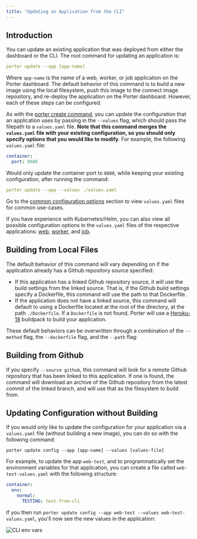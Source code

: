 ```yaml
---
title: "Updating an Application from the CLI"
---
```


## Introduction[](#introduction "Direct link to heading")

You can update an existing application that was deployed from either the dashboard or the CLI. The root command for updating an application is:

```yaml
porter update --app [app-name]

```

Where `app-name` is the name of a web, worker, or job application on the Porter dashboard. The default behavior of this command is to build a new image using the local filesystem, push this image to the connect image repository, and re-deploy the application on the Porter dashboard. However, each of these steps can be configured.

As with the [porter create command](/standard/deploying-applications/deploying-from-cli/creating-an-application), you can update the configuration that an application uses by passing in the `--values` flag, which should pass the filepath to a `values.yaml` file. **Note that this command merges the `values.yaml` file with your existing configuration, so you should only specify options that you would like to modify**. For example, the following `values.yaml` file:

```yaml
container:
  port: 8080

```

Would only update the container port to `8080`, while keeping your existing configuration, after running the command:

```yaml
porter update --app --values ./values.yaml

```

Go to the [common configuration options](/standard/deploying-applications/deploying-from-cli/common-configuration-options) section to view `values.yaml` files for common use-cases.

<Info>If you have experience with Kubernetes/Helm, you can also view all possible configuration options in the `values.yaml` files of the respective applications: [web](https://github.com/porter-dev/porter-charts/blob/master/applications/web/values.yaml), [worker](https://github.com/porter-dev/porter-charts/blob/master/applications/worker/values.yaml), and [job](https://github.com/porter-dev/porter-charts/blob/master/applications/job/values.yaml).</Info>

## Building from Local Files[](#building-from-local-files "Direct link to heading")

The default behavior of this command will vary depending on if the application already has a Github repository source specified:

* If this application has a linked Github repository source, it will use the build settings from the linked source. That is, if the Github build settings specify a Dockerfile, this command will use the path to that Dockerfile.
* If the application does not have a linked source, this command will default to using a Dockerfile located at the root of the directory, at the path `./Dockerfile`. If a `Dockerfile` is not found, Porter will use a [Heroku-18](https://devcenter.heroku.com/articles/heroku-18-stack) buildpack to build your application.

These default behaviors can be overwritten through a combination of the `--method` flag, the `--dockerfile` flag, and the `--path` flag:

## Building from Github[](#building-from-github "Direct link to heading")

If you specify `--source github`, this command will look for a remote Github repository that has been linked to this application. If one is found, the command will download an archive of the Github repository from the latest commit of the linked branch, and will use that as the filesystem to build from.

## Updating Configuration without Building[](#updating-configuration-without-building "Direct link to heading")

If you would only like to update the configuration for your application via a `values.yaml` file (without building a new image), you can do so with the following command:

```
porter update config --app [app-name] --values [values-file]

```

For example, to update the app `web-test`, and to programmatically set the environment variables for that application, you can create a file called `web-test-values.yaml` with the following structure:

```yaml
container:
  env:
    normal:
      TESTING: test-from-cli

```

If you then run `porter update config --app web-test --values web-test-values.yaml`, you'll now see the new values in the application:

![CLI env vars](https://imagedelivery.net/l4LYM_vOYKe7O1NCT_Nc_g/79ccd15e-3fed-4e45-b5a2-c6769ef67c00/large "Screen Shot 2021-08-20 at 11.51.41 AM.png")